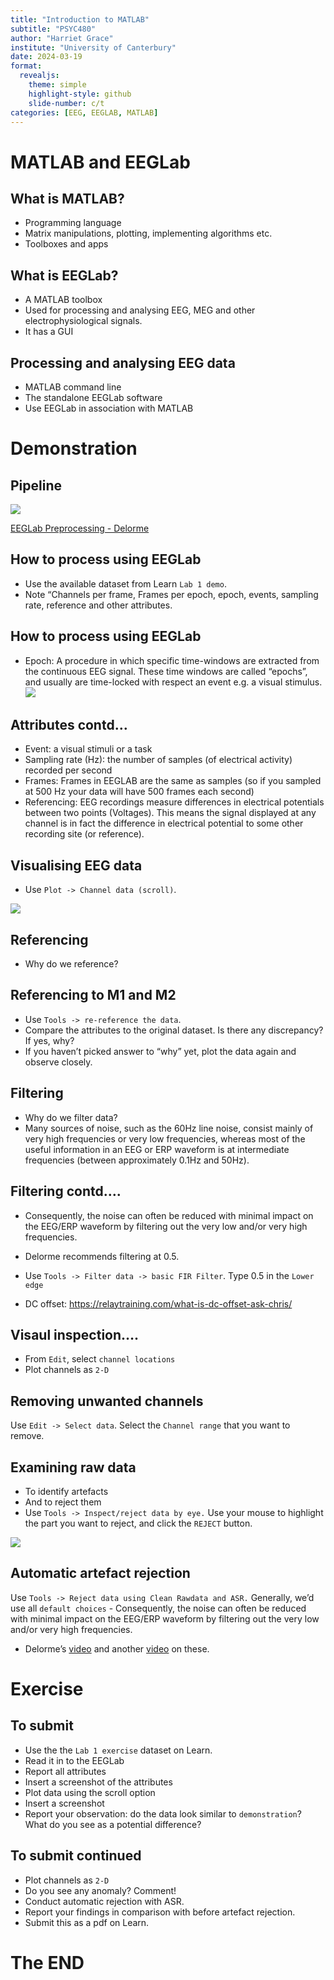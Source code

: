 ```yaml
---
title: "Introduction to MATLAB"
subtitle: "PSYC480"
author: "Harriet Grace"
institute: "University of Canterbury"
date: 2024-03-19
format: 
  revealjs:
    theme: simple
    highlight-style: github
    slide-number: c/t
categories: [EEG, EEGLAB, MATLAB]
---
```


# MATLAB and EEGLab {background-color="orange"}

## What is MATLAB? {background-color="#346bc8"}

-   Programming language
-   Matrix manipulations, plotting, implementing algorithms etc.
-   Toolboxes and apps

## What is EEGLab? {background-color="#346bc8"}

-   A MATLAB toolbox
-   Used for processing and analysing EEG, MEG and other electrophysiological signals.
-   It has a GUI

## Processing and analysing EEG data {background-color="#346bc8"}

-   MATLAB command line
-   The standalone EEGLab software
-   Use EEGLab in association with MATLAB

# Demonstration {background-color="orange"}

## Pipeline {background-color="#346bc8"}

![](/figs/pipeline.png)

[EEGLab Preprocessing - Delorme](https://youtu.be/gEk33jWB0MY)

## How to process using EEGLab {background-color="#346bc8"}

-   Use the available dataset from Learn `Lab 1 demo`.
-   Note "Channels per frame, Frames per epoch, epoch, events, sampling rate, reference and other attributes.

## How to process using EEGLab {background-color="#346bc8"}

-   Epoch: A procedure in which specific time-windows are extracted from the continuous EEG signal. These time windows are called “epochs”, and usually are time-locked with respect an event e.g. a visual stimulus. ![](/figs/Figure%209.png)

## Attributes contd... {background-color="#346bc8"}

-   Event: a visual stimuli or a task
-   Sampling rate (Hz): the number of samples (of electrical activity) recorded per second
-   Frames: Frames in EEGLAB are the same as samples (so if you sampled at 500 Hz your data will have 500 frames each second)
-   Referencing: EEG recordings measure differences in electrical potentials between two points (Voltages). This means the signal displayed at any channel is in fact the difference in electrical potential to some other recording site (or reference).

## Visualising EEG data {background-color="#346bc8"}

-   Use `Plot -> Channel data (scroll)`.

![](/figs/eeg1.png)

## Referencing {background-color="#346bc8"}

::: incremental
-   Why do we reference?
:::

## Referencing to M1 and M2 {background-color="#346bc8"}

::: incremental
-   Use `Tools -> re-reference the data`.
-   Compare the attributes to the original dataset. Is there any discrepancy? If yes, why?
-   If you haven't picked answer to "why" yet, plot the data again and observe closely.
:::

## Filtering {background-color="#346bc8"}

::: incremental
-   Why do we filter data?
-   Many sources of noise, such as the 60Hz line noise, consist mainly of very high frequencies or very low frequencies, whereas most of the useful information in an EEG or ERP waveform is at intermediate frequencies (between approximately 0.1Hz and 50Hz).
:::

## Filtering contd.... {background-color="#346bc8"}

::: incremental
-   Consequently, the noise can often be reduced with minimal impact on the EEG/ERP waveform by filtering out the very low and/or very high frequencies.

-   Delorme recommends filtering at 0.5.

-   Use `Tools -> Filter data -> basic FIR Filter`. Type 0.5 in the `Lower edge`

-   DC offset: <https://relaytraining.com/what-is-dc-offset-ask-chris/>
:::

## Visaul inspection.... {background-color="#346bc8"}

-   From `Edit`, select `channel locations`
-   Plot channels as `2-D`

## Removing unwanted channels {background-color="#346bc8"}

Use `Edit -> Select data`. Select the `Channel range` that you want to remove.

## Examining raw data {background-color="#346bc8"}

::: {layout="[[60, 40], [100]]"}
-   To identify artefacts
-   And to reject them
-   Use `Tools -> Inspect/reject data by eye.` Use your mouse to highlight the part you want to reject, and click the `REJECT` button.

![](/figs/messydata.png)
:::

## Automatic artefact rejection {background-color="#346bc8"}

Use `Tools -> Reject data using Clean Rawdata and ASR.` Generally, we'd use all `default choices` - Consequently, the noise can often be reduced with minimal impact on the EEG/ERP waveform by filtering out the very low and/or very high frequencies.

-   Delorme's [video](https://www.youtube.com/watch?v=5BTT-L2Ab04&list=PLXc9qfVbMMN1ZS3sU2xT2hhfB5PAmuNae&index=6) and another [video](https://www.youtube.com/watch?v=ZvbRiX84mgc&list=PLXc9qfVbMMN1ZS3sU2xT2hhfB5PAmuNae&index=7) on these.

# Exercise {background-color="orange"}

## To submit {background-color="#346bc8"}

-   Use the the `Lab 1 exercise` dataset on Learn.
-   Read it in to the EEGLab
-   Report all attributes
-   Insert a screenshot of the attributes
-   Plot data using the scroll option
-   Insert a screenshot
-   Report your observation: do the data look similar to `demonstration`? What do you see as a potential difference?

## To submit continued {background-color="#346bc8"}

-   Plot channels as `2-D`
-   Do you see any anomaly? Comment!
-   Conduct automatic rejection with ASR.
-   Report your findings in comparison with before artefact rejection.
-   Submit this as a pdf on Learn.

# The END {background-color="orange"}
